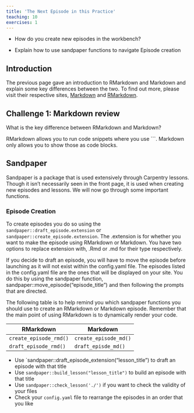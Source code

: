 ```yaml
---
title: 'The Next Episode in this Practice'
teaching: 10
exercises: 1
---
```


:::::::::::::::::::::::::::::::::::::: questions 

- How do you create new episodes in the workbench?

::::::::::::::::::::::::::::::::::::::::::::::::

::::::::::::::::::::::::::::::::::::: objectives

- Explain how to use sandpaper functions to navigate Episode creation

::::::::::::::::::::::::::::::::::::::::::::::::

## Introduction

The previous page gave an introduction to RMarkdown and Markdown and explain some key differences between the two. To find out more, please visit their respective sites, [Markdown](https://www.markdownguide.org/) and
[RMarkdown](https://rmarkdown.rstudio.com/).

::::::::::::::::::::::::::::::::::::::::::::: challenge

## Challenge 1: Markdown review

What is the key difference between RMarkdown and Markdown?

::::::::::::::::::::::::::::::::::::::::::: solution

RMarkdown allows you to run code snippets where you use ```. Markdown only allows you to show those as code blocks.
  
:::::::::

::::::::::::::::::::::

## Sandpaper

Sandpaper is a package that is used extensively through Carpentry lessons. Though it isn't necessarily seen in the front page, it is used when creating new episodes and lessons. We will now go through some important functions.

### Episode Creation

To create episodes you do so using the `sandpaper::draft_episode.extension` or `sandpaper::create_episode.extension`. The .extension is for whether you want to make the episode using RMarkdown or Markdown.
You have two options to replace extension with, .Rmd or .md for their type respectively.

If you decide to draft an episode, you will have to move the episode before launching as it will not exist within the config.yaml file. The episodes listed in the config.yaml file are the ones that will be displayed on your site. You do this by using the sandpaper function, sandpaper::move_episode("episode_title") and then following the prompts that are directed.

::::::: callout

The following table is to help remind you which sandpaper functions you should use to create an RMarkdown or Markdown episode. Remember that the main point of using RMarkdown is to dynamically render
your code.

RMarkdown | Markdown
| ----- | ----- |
`create_episode_rmd()` | `create_episode_md()`
`draft_episode_rmd()` | `draft_episde_md()`

::::



::::::::::::::::::::::::::::::::::::: keypoints 
- Use `sandpaper::draft_episode_extension("lesson_title") to draft an episode with that title
- Use `sandpaper::build_lesson("lesson_title")` to build an episode with that title
- Use `sandpaper::check_lesson('./')` if you want to check the validity of your files
- Check your `config.yaml` file to rearrange the episodes in an order that you like

::::::::::::::::::::::::::::::::::::::::::::::::

